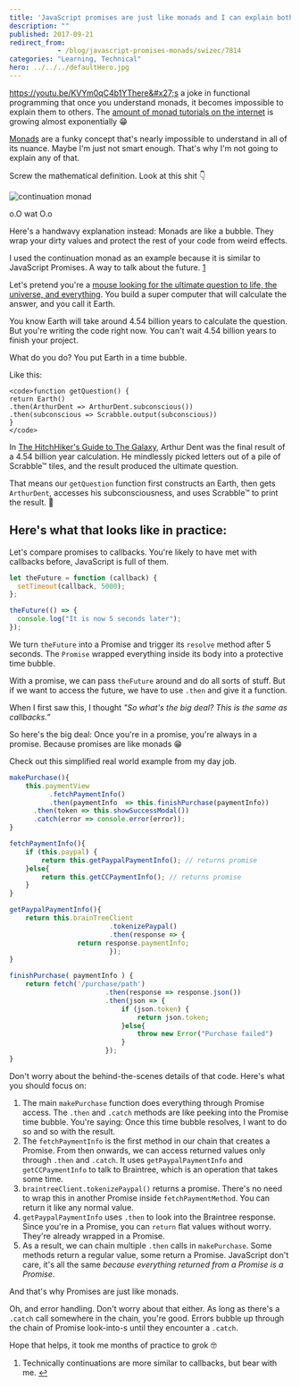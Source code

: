 ```yaml
---
title: 'JavaScript promises are just like monads and I can explain both in less than 2 minutes'
description: ""
published: 2017-09-21
redirect_from: 
            - /blog/javascript-promises-monads/swizec/7814
categories: "Learning, Technical"
hero: ../../../defaultHero.jpg
---
```

https://youtu.be/KVYm0qC4b1YThere&#x27;s a joke in functional programming that once you understand monads, it becomes impossible to explain them to others. The [amount of monad tutorials on the internet](https://wiki.haskell.org/Monad_tutorials_timeline) is growing almost exponentially 😁

[Monads](<https://en.wikipedia.org/wiki/Monad_(functional_programming)>) are a funky concept that&#x27;s nearly impossible to understand in all of its nuance. Maybe I&#x27;m just not smart enough. That&#x27;s why I&#x27;m not going to explain any of that.

Screw the mathematical definition. Look at this shit 👇

![continuation monad](https://wikimedia.org/api/rest_v1/media/math/render/svg/9adf49871aefe9b313db56ab037c1a3dc2840c73)

o.O wat O.o

Here&#x27;s a handwavy explanation instead: Monads are like a bubble. They wrap your dirty values and protect the rest of your code from weird effects.

I used the continuation monad as an example because it is similar to JavaScript Promises. A way to talk about the future. [1](#fn1)

Let&#x27;s pretend you&#x27;re a [mouse looking for the ultimate question to life, the universe, and everything](http://hitchhikers.wikia.com/wiki/Mice). You build a super computer that will calculate the answer, and you call it Earth.

You know Earth will take around 4.54 billion years to calculate the question. But you&#x27;re writing the code right now. You can&#x27;t wait 4.54 billion years to finish your project.

What do you do? You put Earth in a time bubble.

Like this:

```undefined
<code>function getQuestion() {
return Earth()
.then(ArthurDent => ArthurDent.subconscious())
.then(subconscious => Scrabble.output(subconscious))
}
</code>
```

In [The HitchHiker&#x27;s Guide to The Galaxy](http://hitchhikers.wikia.com/wiki/Ultimate_Question), Arthur Dent was the final result of a 4.54 billion year calculation. He mindlessly picked letters out of a pile of Scrabble™ tiles, and the result produced the ultimate question.

That means our `getQuestion` function first constructs an Earth, then gets `ArthurDent`, accesses his subconsciousness, and uses Scrabble™ to print the result. 🤙

## Here&#x27;s what that looks like in practice:

Let&#x27;s compare promises to callbacks. You&#x27;re likely to have met with callbacks before, JavaScript is full of them.

```javascript
let theFuture = function (callback) {
  setTimeout(callback, 5000);
};

theFuture(() => {
  console.log("It is now 5 seconds later");
});
```

We turn `theFuture` into a Promise and trigger its `resolve` method after 5 seconds. The `Promise` wrapped everything inside its body into a protective time bubble.

With a promise, we can pass `theFuture` around and do all sorts of stuff. But if we want to access the future, we have to use `.then` and give it a function.

When I first saw this, I thought _&quot;So what&#x27;s the big deal? This is the same as callbacks.”_

So here&#x27;s the big deal: Once you&#x27;re in a promise, you&#x27;re always in a promise. Because promises are like monads 😁

Check out this simplified real world example from my day job.

```javascript
makePurchase(){
    this.paymentView
          .fetchPaymentInfo()
          .then(paymentInfo  => this.finishPurchase(paymentInfo))
      .then(token => this.showSuccessModal())
      .catch(error => console.error(error));
}

fetchPaymentInfo(){
    if (this.paypal) {
        return this.getPaypalPaymentInfo(); // returns promise
    }else{
        return this.getCCPaymentInfo(); // returns promise
    }
}

getPaypalPaymentInfo(){
    return this.brainTreeClient
                         .tokenizePaypal()
                         .then(response => {
                 return response.paymentInfo;
                         });
}

finishPurchase( paymentInfo ) {
    return fetch('/purchase/path')
                        .then(response => response.json())
                        .then(json => {
                            if (json.token) {
                                return json.token;
                            }else{
                                throw new Error("Purchase failed")
                            }
                        });
}
```

Don&#x27;t worry about the behind-the-scenes details of that code. Here&#x27;s what you should focus on:

1. The main `makePurchase` function does everything through Promise access. The `.then` and `.catch` methods are like peeking into the Promise time bubble. You&#x27;re saying: Once this time bubble resolves, I want to do so and so with the result.
2. The `fetchPaymentInfo` is the first method in our chain that creates a Promise. From then onwards, we can access returned values only through `.then` and `.catch`. It uses `getPaypalPaymentInfo` and `getCCPaymentInfo` to talk to Braintree, which is an operation that takes some time.
3. `braintreeClient.tokenizePaypal()` returns a promise. There&#x27;s no need to wrap this in another Promise inside `fetchPaymentMethod`. You can return it like any normal value.
4. `getPaypalPaymentInfo` uses `.then` to look into the Braintree response. Since you&#x27;re in a Promise, you can `return` flat values without worry. They&#x27;re already wrapped in a Promise.
5. As a result, we can chain multiple `.then` calls in `makePurchase`. Some methods return a regular value, some return a Promise. JavaScript don&#x27;t care, it&#x27;s all the same _because everything returned from a Promise is a Promise_.

And that&#x27;s why Promises are just like monads.

Oh, and error handling. Don&#x27;t worry about that either. As long as there&#x27;s a `.catch` call somewhere in the chain, you&#x27;re good. Errors bubble up through the chain of Promise look-into-s until they encounter a `.catch`.

Hope that helps, it took me months of practice to grok 🤓

1. Technically continuations are more similar to callbacks, but bear with me. [↩](#ffn1)
